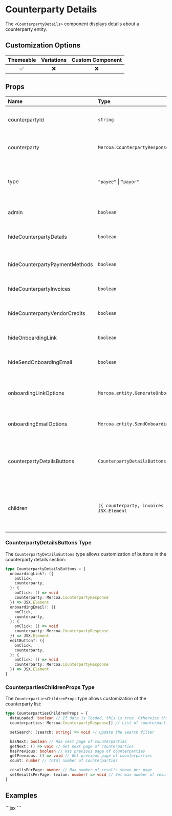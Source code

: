 
# Counterparty Details

The `<CounterpartyDetails>` component displays details about a counterparty entity.

## Customization Options

| Themeable | Variations | Custom Component |
| :-------: | :--------: | :--------------: |
|    ✅     |     ❌     |        ❌        |

## Props

| Name                           | Type                                          | Required | Description                                                                  |
| :----------------------------- | :-------------------------------------------- | :------- | :--------------------------------------------------------------------------- |
| counterpartyId                 | `string`                                      |          | The ID of the counterparty entity to display                                 |
| counterparty                   | `Mercoa.CounterpartyResponse`                 |          | The counterparty object to display                                           |
| type                           | `"payee"` \| `"payor"`                        | ✅       | Use `"payee"` to view as a payee (AP), and `"payor"` to view as a payor (AR) |
| admin                          | `boolean`                                     |          | Whether to show admin controls                                               |
| hideCounterpartyDetails        | `boolean`                                     |          | Hide the counterparty details section                                        |
| hideCounterpartyPaymentMethods | `boolean`                                     |          | Hide the payment methods section                                             |
| hideCounterpartyInvoices       | `boolean`                                     |          | Hide the invoices section                                                    |
| hideCounterpartyVendorCredits  | `boolean`                                     |          | Hide the vendor credits section                                              |
| hideOnboardingLink             | `boolean`                                     |          | Hide the onboarding link button                                              |
| hideSendOnboardingEmail        | `boolean`                                     |          | Hide the send onboarding email button                                        |
| onboardingLinkOptions          | `Mercoa.entity.GenerateOnboardingLink`        |          | Options for generating the onboarding link                                   |
| onboardingEmailOptions         | `Mercoa.entity.SendOnboardingLink`            |          | Options for sending the onboarding email                                     |
| counterpartyDetailsButtons     | `CounterpartyDetailsButtons`                  |          | Custom buttons to display in the counterparty details section                |
| children                       | `({ counterparty, invoices }) => JSX.Element` |          | Render prop for custom content, receives counterparty and invoices data      |

### CounterpartyDetailsButtons Type

The `CounterpartyDetailsButtons` type allows customization of buttons in the counterparty details section:

```typescript
type CounterpartyDetailsButtons = {
  onboardingLink?: ({
    onClick,
    counterparty,
  }: {
    onClick: () => void
    counterparty: Mercoa.CounterpartyResponse
  }) => JSX.Element
  onboardingEmail?: ({
    onClick,
    counterparty,
  }: {
    onClick: () => void
    counterparty: Mercoa.CounterpartyResponse
  }) => JSX.Element
  editButton?: ({
    onClick,
    counterparty,
  }: {
    onClick: () => void
    counterparty: Mercoa.CounterpartyResponse
  }) => JSX.Element
}
```

### CounterpartiesChildrenProps Type

The `CounterpartiesChildrenProps` type allows customization of the counterparty list:

```typescript
type CounterpartiesChildrenProps = {
  dataLoaded: boolean // If data is loaded, this is true. Otherwise this is false.
  counterparties: Mercoa.CounterpartyResponse[] // List of counterparties. Will be an empty list if dataLoaded is false.

  setSearch: (search: string) => void // Update the search filter

  hasNext: boolean // Has next page of counterparties
  getNext: () => void // Get next page of counterparties
  hasPrevious: boolean // Has previous page of counterparties
  getPrevious: () => void // Get previous page of counterparties
  count: number // Total number of counterparties

  resultsPerPage: number // Max number of results shown per page
  setResultsPerPage: (value: number) => void // Set max number of results shown per page (1-100)
}
```

## Examples

<ComponentContainer>
  <CounterpartyDetails counterpartyId={vendorEntities[0]} type="payee" />
  ```jsx
  <CounterpartyDetails counterpartyId={'ent_XXXX-XXXX-XXX'} type="payee" />
  ```
</ComponentContainer>
